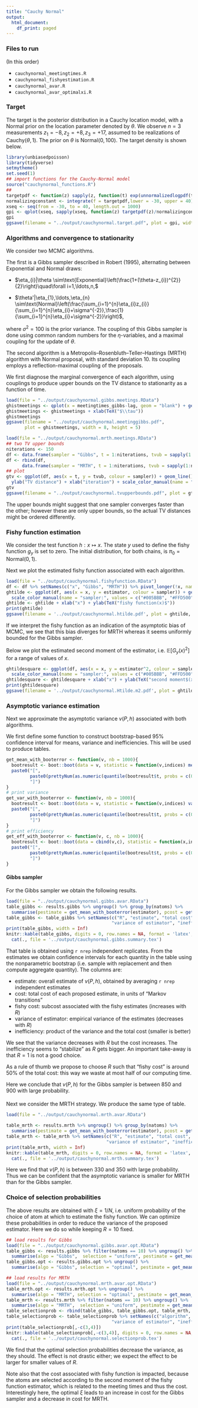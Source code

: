 ```yaml
---
title: "Cauchy Normal"
output:
  html_document:
    df_print: paged
---
```


### Files to run

(In this order)

- `cauchynormal_meetingtimes.R`
- `cauchynormal_fishyestimation.R`
- `cauchynormal_avar.R`
- `cauchynormal_avar_optimalxi.R`


### Target 

The target is the posterior distribution in a Cauchy location model,
with a Normal prior on the location parameter denoted by $\theta$.
We observe $n=3$ measurements $z_{1}=-8,z_{2}=+8,z_{3}=+17$, assumed
to be realizations of $\text{Cauchy}(\theta,1)$. The prior on $\theta$
is $\text{Normal}(0,100)$. The target density is shown below.

```r
library(unbiasedpoisson)
library(tidyverse)
setmytheme()
set.seed(1)
## import functions for the Cauchy-Normal model
source("cauchynormal_functions.R")
## 
targetpdf <- function(z) sapply(z, function(t) exp(unnormalizedlogpdf(t)))
normalizingconstant <- integrate(f = targetpdf,lower = -30, upper = 40)$val
xseq <- seq(from = -30, to = 40, length.out = 1000)
gpi <- qplot(xseq, sapply(xseq, function(z) targetpdf(z)/normalizingconstant), geom = 'line') + xlab(TeX("$\\theta$")) + ylab(TeX('$\\pi(\\theta)$'))
gpi
ggsave(filename = "../output/cauchynormal.target.pdf", plot = gpi, width = 8, height = 5)
```

### Algorithms and convergence to stationarity

We consider two MCMC algorithms.

The first is a Gibbs sampler described
in Robert (1995), alternating between Exponential
and Normal draws: 

- $\eta_{i}|\theta \sim\text{Exponential}\left(\frac{1+(\theta-z_{i})^{2}}{2}\right)\quad\forall i=1,\ldots,n,$

- $\theta'|\eta_{1},\ldots,\eta_{n} \sim\text{Normal}\left(\frac{\sum_{i=1}^{n}\eta_{i}z_{i}}{\sum_{i=1}^{n}\eta_{i}+\sigma^{-2}},\frac{1}{\sum_{i=1}^{n}\eta_{i}+\sigma^{-2}}\right)$,

where $\sigma^{2}=100$ is the prior variance. The coupling of this
Gibbs sampler is done using common random numbers for the $\eta$-variables,
and a maximal coupling for the update of $\theta$.

The second algorithm is a Metropolis--Rosenbluth--Teller--Hastings
(MRTH) algorithm with Normal proposal, with standard deviation $10$.
Its coupling employs a reflection-maximal coupling of the proposals.

We first diagnose the marginal convergence of each algorithm,
using couplings to produce upper bounds on the TV distance to stationarity as a function
of time.

```r
load(file = "../output/cauchynormal.gibbs.meetings.RData")
ghistmeetings <- qplot(x = meetingtimes_gibbs-lag, geom = "blank") + geom_histogram(aes(y = ..density..))
ghistmeetings <- ghistmeetings + xlab(TeX("$\\tau"))
ghistmeetings
ggsave(filename = "../output/cauchynormal.meetinggibbs.pdf", 
       plot = ghistmeetings, width = 8, height = 5)

load(file = "../output/cauchynormal.mrth.meetings.RData")
## two TV upper bounds
niterations <- 150
df <- data.frame(sampler = "Gibbs", t = 1:niterations, tvub = sapply(1:niterations, function(t) tv_upper_bound(unlist(meetingtimes_gibbs), lag, t)))
df <- rbind(df,
      data.frame(sampler = "MRTH", t = 1:niterations, tvub = sapply(1:niterations, function(t) tv_upper_bound(unlist(meetingtimes_mrth), lag, t))))
## plot 
gtv <- ggplot(df, aes(x = t, y = tvub, colour = sampler)) + geom_line() + scale_y_log10() + 
  ylab("TV distance") + xlab("iteration") + scale_color_manual(name = "sampler:", values = c("#005BBB", "#FFD500"))
gtv
ggsave(filename = "../output/cauchynormal.tvupperbounds.pdf", plot = gtv, width = 8, height = 5)
```

The upper bounds might suggest that one sampler converges faster than the other;
however these are only upper bounds, so the actual TV distances might be ordered differently.

### Fishy function estimation

We consider the test function $h:x\mapsto x$. 
The state $y$ used to define the fishy function $g_{y}$ is set to zero. 
The initial distribution, for both chains, is $\pi_{0}=\text{Normal}(0,1)$. 

Next we plot the estimated fishy function associated with each algorithm.

```r
load(file = "../output/cauchynormal.fishyfunction.RData")
df <- df %>% setNames(c("x", "Gibbs", "MRTH")) %>% pivot_longer(!x, names_to = "sampler", values_to = "estimator")
ghtilde <- ggplot(df, aes(x = x, y = estimator, colour = sampler)) + geom_smooth(formula = y ~ s(x, bs = "cs"), method = "gam") +
  scale_color_manual(name = "sampler:", values = c("#005BBB", "#FFD500"))
ghtilde <- ghtilde + xlab("x") + ylab(TeX("fishy function(x)$"))
print(ghtilde)
ggsave(filename = '../output/cauchynormal.htilde.pdf', plot = ghtilde, width = 8, height = 5)
```

If we interpret the fishy function as an indication of the asymptotic bias of MCMC,
we see that this bias diverges for MRTH whereas it seems uniformly bounded for the Gibbs sampler.

Below we plot the estimated second moment of the estimator,
i.e. $\mathbb{E}[G_y(x)^2]$ for a range of values of $x$. 

```r
ghtildesquare <- ggplot(df, aes(x = x, y = estimator^2, colour = sampler)) + geom_smooth(formula = y ~ s(x, bs = "cs"), method = "gam") +
  scale_color_manual(name = "sampler:", values = c("#005BBB", "#FFD500"))
ghtildesquare <- ghtildesquare + xlab("x") + ylab(TeX("second moment$(x)$"))
print(ghtildesquare)
ggsave(filename = '../output/cauchynormal.Htilde.m2.pdf', plot = ghtildesquare, width = 8, height = 5)
```

### Asymptotic variance estimation

Next we approximate the asymptotic variance $v(P,h)$ 
associated with both algorithms.

We first define some function to construct bootstrap-based $95\%$ confidence
interval for means, variance and inefficiencies. This will be used to produce tables.

```r
get_mean_with_booterror <- function(v, nb = 1000){
  bootresult <- boot::boot(data = v, statistic = function(v,indices) mean(v[indices]), R = nb)
  paste0("[", 
         paste0(prettyNum(as.numeric(quantile(bootresult$t, probs = c(0.025, 0.975))), digits=0, scientific = F, nsmall = 0), collapse = " - "),
         "]")
}
# print variance
get_var_with_booterror <- function(v, nb = 1000){
  bootresult <- boot::boot(data = v, statistic = function(v,indices) var(v[indices]), R = nb)
  paste0("[", 
         paste0(prettyNum(as.numeric(quantile(bootresult$t, probs = c(0.025, 0.975))), digits=2, scientific = T), collapse = " - "),
         "]")
}
# print efficiency
get_eff_with_booterror <- function(v, c, nb = 1000){
  bootresult <- boot::boot(data = cbind(v,c), statistic = function(x,indices) var(x[indices,1])*mean(x[indices,2]), R = nb)
  paste0("[", 
         paste0(prettyNum(as.numeric(quantile(bootresult$t, probs = c(0.025, 0.975))), digits=2, scientific = T), collapse = " - "),
         "]")
}
```

#### Gibbs sampler

For the Gibbs sampler we obtain the following results.

```r
load(file = "../output/cauchynormal.gibbs.avar.RData")
table_gibbs <- results.gibbs %>% ungroup() %>% group_by(natoms) %>%
  summarise(pestimate = get_mean_with_booterror(estimator), pcost = get_mean_with_booterror(cost), pfishycost = get_mean_with_booterror(cost_fishyestimation), pvariance = get_var_with_booterror(estimator), pefficiency = get_eff_with_booterror(estimator,cost))
table_gibbs <- table_gibbs %>% setNames(c("R", "estimate", "total cost", "fishy cost", 
                                        "variance of estimator", "inefficiency"))
print(table_gibbs, width = Inf)
knitr::kable(table_gibbs, digits = 0, row.names = NA, format = 'latex', escape = FALSE) %>%
  cat(., file = '../output/cauchynormal.gibbs.summary.tex')
```

That table is obtained using `r nrep` independent replicates. From the estimates we obtain confidence intervals for each quantity in the table using the nonparametric bootstrap (i.e. sample with replacement and then compute aggregate quantity). The columns are:

- estimate: overall estimate of $v(P,h)$, obtained by averaging `r nrep` independent estimates
- cost: total cost of each proposed estimate, in units of "Markov transitions" 
- fishy cost: subcost associated with the fishy estimates (increases with $R$)
- variance of estimator: empirical variance of the estimates (decreases with $R$)
- inefficiency: product of the variance and the total cost (smaller is better)

We see that the variance decreases with $R$ but the cost increases. The inefficiency seems to "stabilize" as $R$ gets bigger. An important take-away is that $R=1$ is not a good choice. 

As a rule of thumb we propose to choose $R$ such that "fishy cost" is around $50\%$ of the total cost: this way we waste at most half of our computing time.

Here we conclude that $v(P,h)$ for the Gibbs sampler is between $850$ and $900$ with large probability.

####

Next we consider the MRTH strategy. We produce the same type of table.

```r
load(file = "../output/cauchynormal.mrth.avar.RData")

table_mrth <- results.mrth %>% ungroup() %>% group_by(natoms) %>%
  summarise(pestimate = get_mean_with_booterror(estimator), pcost = get_mean_with_booterror(cost), pfishycost = get_mean_with_booterror(cost_fishyestimation), pvariance = get_var_with_booterror(estimator), pefficiency = get_eff_with_booterror(estimator,cost))
table_mrth <- table_mrth %>% setNames(c("R", "estimate", "total cost", "fishy cost", 
                                      "variance of estimator", "inefficiency"))
print(table_mrth, width = Inf)
knitr::kable(table_mrth, digits = 0, row.names = NA, format = 'latex', escape = FALSE) %>%
  cat(., file = '../output/cauchynormal.mrth.summary.tex')
```

Here we find that $v(P,h)$ is between $330$ and $350$ with large probability.
Thus we can be confident that the asymptotic variance is smaller for MRTH than 
for the Gibbs sampler.

### Choice of selection probabilities

The above results are obtained with $\xi = 1/N$, i.e. uniform 
probability of the choice of atom at which to estimate the fishy function.
We can optimize these probabilities in order to reduce the variance
of the proposed estimator. Here we do so while keeping $R=10$ fixed.

```r
## load results for Gibbs
load(file = "../output/cauchynormal.gibbs.avar.opt.RData")
table_gibbs <- results.gibbs %>% filter(natoms == 10) %>% ungroup() %>% 
  summarise(algo = "Gibbs",  selection = "uniform", pestimate = get_mean_with_booterror(estimator), pcost = get_mean_with_booterror(cost), pfishycost = get_mean_with_booterror(cost_fishyestimation), pvariance = get_var_with_booterror(estimator), pefficiency = get_eff_with_booterror(estimator,cost))
table_gibbs.opt <- results.gibbs.opt %>% ungroup() %>% 
  summarise(algo = "Gibbs", selection = "optimal", pestimate = get_mean_with_booterror(estimator), pcost = get_mean_with_booterror(cost), pfishycost = get_mean_with_booterror(cost_fishyestimation), pvariance = get_var_with_booterror(estimator), pefficiency = get_eff_with_booterror(estimator,cost))

## load results for MRTH
load(file = "../output/cauchynormal.mrth.avar.opt.RData")
table_mrth.opt <- results.mrth.opt %>% ungroup() %>% 
  summarise(algo = "MRTH", selection = "optimal", pestimate = get_mean_with_booterror(estimator), pcost = get_mean_with_booterror(cost), pfishycost = get_mean_with_booterror(cost_fishyestimation), pvariance = get_var_with_booterror(estimator), pefficiency = get_eff_with_booterror(estimator,cost))
table_mrth <- results.mrth %>% filter(natoms == 10) %>% ungroup() %>% 
  summarise(algo = "MRTH",  selection = "uniform", pestimate = get_mean_with_booterror(estimator), pcost = get_mean_with_booterror(cost), pfishycost = get_mean_with_booterror(cost_fishyestimation), pvariance = get_var_with_booterror(estimator), pefficiency = get_eff_with_booterror(estimator,cost))
table_selectionprob <- rbind(table_gibbs, table_gibbs.opt, table_mrth, table_mrth.opt)
table_selectionprob <- table_selectionprob %>% setNames(c("algorithm", "selection $\\xi$", "estimate", "total cost", "fishy cost", 
                                        "variance of estimator", "inefficiency"))
print(table_selectionprob[,-c(3,4)])
knitr::kable(table_selectionprob[,-c(3,4)], digits = 0, row.names = NA, format = 'latex', escape = FALSE) %>%
  cat(., file = '../output/cauchynormal.selectionprob.tex')

```


We find that the optimal selection probabilities decrease the variance,
as they should. The effect is not drastic either; we expect the effect to be larger
for smaller values of $R$.

Note also that the cost associated with fishy function is impacted, because
the atoms are selected according to the second moment of the fishy function estimator,
which is related to the meeting times and thus the cost. Interestingly here,
the optimal $\xi$ leads to an increase in cost for the Gibbs sampler and
a decrease in cost for MRTH.





